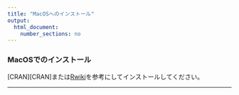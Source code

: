 ```yaml
---
title: "MacOSへのインストール"
output:
  html_document:
    number_sections: no
---
```


### MacOSでのインストール
[CRAN][CRAN]または[Rwiki](http://www.okadajp.org/RWiki/?RjpWiki)を参考にしてインストールしてください。

---
